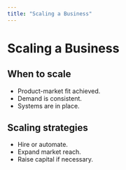 ```yaml
---
title: "Scaling a Business"
---
```


# Scaling a Business

## When to scale
- Product-market fit achieved.  
- Demand is consistent.  
- Systems are in place.  

## Scaling strategies
- Hire or automate.  
- Expand market reach.  
- Raise capital if necessary.
